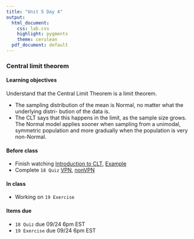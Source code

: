 ```yaml
---
title: "Unit 5 Day 4"
output: 
  html_document:
    css: lab.css
    highlight: pygments
    theme: cerulean
  pdf_document: default
---
```


###  Central limit theorem

#### Learning objectives 

Understand that the Central Limit Theorem is a limit theorem.

* The sampling distribution of the mean is Normal, no matter what the underlying distri-
bution of the data is.
* The CLT says that this happens in the limit, as the sample size grows. The Normal model applies sooner when sampling from a unimodal, symmetric population and more gradually when the population is very non-Normal.


#### Before class
* Finish watching [Introduction to CLT](https://www.coursera.org/learn/inferential-statistics-intro/lecture/lkQnZ/sampling-variability-and-clt), [Example](https://www.coursera.org/learn/inferential-statistics-intro/lecture/XhkI6/clt-for-the-mean-examples)
* Complete `18 Quiz` [VPN](http://138.110.84.108:3838/sshan/quiz/Unit5/), [nonVPN](http://159.89.233.150:3838/stat140/quiz/Unit5/)


#### In class
* Working on `19 Exercise`

#### Items due
* `18 Quiz` due 09/24 6pm EST
* `19 Exercise` due 09/24 6pm EST